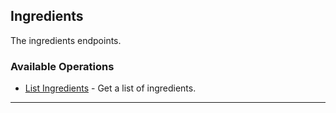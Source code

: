 
## Ingredients
The ingredients endpoints.

### Available Operations

* [List Ingredients](/ingredients/list_ingredients) - Get a list of ingredients.

---
<ListIngredients />
